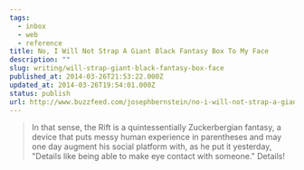 ```yaml
---
tags:
  - inbox
  - web
  - reference
title: No, I Will Not Strap A Giant Black Fantasy Box To My Face
description: ""
slug: writing/will-strap-giant-black-fantasy-box-face
published_at: 2014-03-26T21:53:22.000Z
updated_at: 2014-03-26T19:54:01.000Z
status: publish
url: http://www.buzzfeed.com/josephbernstein/no-i-will-not-strap-a-giant-black-fantasy-box-to-my-face
---
```

> In that sense, the Rift is a quintessentially Zuckerbergian fantasy, a device that puts messy human experience in parentheses and may one day augment his social platform with, as he put it yesterday, "Details like being able to make eye contact with someone." Details!
